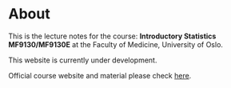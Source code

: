 # About {.unnumbered}

This is the lecture notes for the course:  **Introductory Statistics MF9130/MF9130E** at the Faculty of Medicine, University of Oslo. 

This website is currently under development. 

Official course website and material please check [here](https://www.uio.no/studier/emner/medisin/med/MF9130/). 


